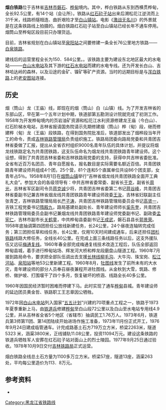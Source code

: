 {{no footnotes|time=2013-08-09T04:24:03+00:00}}
{{Infobox rail system-route
|rail_name=烟白铁路
|other_name=
|banner_color=blue
|image=
|caption=
|system_map=
|mapimage_width=
|map_bgcolor=
|code_name=
|locale={{CHN}}[[吉林省|吉林省]]
|service_type=[[货运|货运]]
|network=
|start=
|open_operation=1976年10月
|end_operation=
|operation_note=
|system_length= 149.6千米
|length_in_operation=
|total_length= 
|line_title=线路
|lines=单线铁路
|stations= 
|route_title=线路
|main_route=
|secondary_route=
|branch_route=
|standard= 
|main_stations= 
|ridership=
|fleet_size=
|max_speed= 
|track_gauge=准轨
|min_radius=   
|max_grade=   
|block_signal=
|electrified=否
|depot=
|operator= [[沈阳铁路局|沈阳铁路局]][[梅河口|梅河口]]车务段
|franchise=
|hq= 
|key_person=
|website=
|route_map=
{{BS-map
|inline=1
|map=
CONTgq\HSTq\ABZq+r\CONTfq\~~0~~[[烟筒山站|烟筒山站]]~~{{RoutemapRoute|Licon=l|[[沈吉线|沈吉线]]{{站|沈阳}}方向}}
BST~~7~~[[前程站|前程站]]
BST~~15~~[[官马站|官马站]]
BST~~27~~[[驿马站|驿马站]]
BST~~46~~[[新兰镇站|新兰镇站]]
BST~~59~~[[新兰镇站|新兰镇站]]
BST~~77~~[[桦甸站|桦甸站]]
BST~~89~~[[大勃吉站|大勃吉站]]
BST~~110~~[[万里河站|万里河站]]
BST~~115~~[[红石砬子站|红石砬子站]]
BST~~ ~~[[蛤蟆石站|蛤蟆石站]]
BST~~ ~~[[苇沙河站|苇沙河站]]
BST~~134~~[[二道通站|二道通站]]
BST~~141~~[[影壁峰站|影壁峰站]]
BST~~ ~~[[长哨站|长哨站]]
BST~~150~~[[大崴子站|大崴子站]]
KBSTe~~152~~[[白山镇站|白山镇站]]
}}
}} 
'''烟白铁路'''位于吉林省[[吉林市|吉林市]][[磐石|磐石]]、[[桦甸|桦甸]]境内。其中，桦白铁路从东到西横贯桦甸，全长92.5公里，有14个站（会让所）。铁路从[[红石砬子站|红石砬子站]]出来后溯松花江逆流而上31千米，线路桥隧相连、曲折艰险才至[[白山镇站|白山镇站]]。电影《[[激战无名川|激战无名川]]》的外景就是在这条铁路线上拍摄的。烟白铁路红石砬子站至白山镇站已经长年不通车停用。烟筒山至桦甸区段目前只办理货运。

目前，吉林省规划在白山镇站至[[泉阳站|泉阳站]]之间要修建一条全长76公里地方铁路——[[白泉铁路|白泉铁路]]。

建线后的运营里程全长为150．584公里。。该铁路主要为建设东北地区最大的水电站———[[白山水电站|白山水电站]]及其下游的[[红石水电站|红石水电站]]而建的水电专线。还为开发长白山、吉林哈达岭的森林，以及沿途的金矿、镍矿等矿产资源。当时的远期目标是与[[浑白铁路|浑白铁路]]上的[[老安图站|老安图站]]连接。
==历史==
烟（筒山）龙（王庙）线，即现在的烟（筒山）白（山镇）线。为了开发吉林省的东部山区，早在第一个五年计划中期，铁道部第五勘测设计院就完成了初测工作。1958年为开发桦甸境内的页岩油矿资源和松花江水利资源修建龙王庙（今白山）、红石阶梯水电站，吉林省报请国务院请示先期修建烟（筒山）桦（甸）段，继而修建桦（甸）龙（王庙）段铁路，在得到国务院批准后，铁道部发出了烟桦段当年开工的命令，责成[[吉林铁路管理局|吉林铁路管理局]]负责组织施工。铁路局团委向路局党委和共青团吉林省委做了汇报，提出从全省农村组织9000名青年队伍的具体计划，并提议将烟龙线铁路定名为共青团铁路，这支队伍命名为烟龙线共青团铁路青年建设师。这个设想，得到了共青团吉林省委和吉林铁路局党委的支持，获得中共吉林省委批准。全省有近百万名团员、青年自愿报名，报名数目是实际需要名额近百倍。共青团铁路青年建设师共组成4个团，25个营，81个连和5个直属单位共设86个团支部，女青年占5％。1958年8月1日在[[烟筒山镇|烟筒山镇]]举行“吉林省烟龙线共青团铁路全面开工典礼大会”。参加大会的各级领导有：中共吉林省委常委、副省长[[于克|于克]]，副省长[[周光|周光]]，吉林省军区副司令员[[蒋克诚|蒋克诚]]少将，共青团吉林省委第二书记[[蒋谷峰|蒋谷峰]]，共青团吉林省委副书记兼吉林省烟龙线共青团铁路青年建设师政委[[王汝|王汝]]，吉林省妇联副主任张青芝，吉林铁路管理局局长[[严子涛|严子涛]]，共青团吉林铁路管理局委员会书记[[高贤一|高贤一]]，吉铁工程党委书记[[隋殿九|隋殿九]]，路局基建处副处长、青年建设师师长[[奚先奎|奚先奎]]，共青团吉林铁路管理局委员会副书记兼烟龙线共青团铁路青年建设师党委副书记、副政委[[孟宪仁|孟宪仁]]，吉林市副市长[[关鹤童|关鹤童]]，中共桦甸县委副书记[[王成武|王成武]]，磐石县县长[[郭景荣|郭景荣]]。1958年底抽调第四团担任公放线新建任务，长24公里，24个昼夜连轴转完成任务；第三团担任草和线任务，长4公里，仅用10天时间建成通车，后来还担任[[团杉铁路|团杉铁路]]线路大修任务，全线长40公里。在完成上面三条线路任务以后，这支外援队伍又远征[[梅集铁路|梅通复线]]。1960年春全部完成梅通复线技术改造工程后，队伍全部返回桦甸县城，着手进行桦甸站场、辉发河大桥和桦龙段磨盘山隧道工程。1960年7月接到路局命令，要求把全部队伍调出去支援[[长林铁路|长林线]][[柳毛站|柳毛沟]]、大牛沟、珠宝岗、[[松江河站|松江河站]]、[[泉阳站|泉阳站]]等地53公里新建工程。1960年8月，[[牡图线|牡图线]]发生了前所未有的大水灾，青年建设师的部分人员奉召昼夜兼程开进牡图线。从金秋到大雪，筑路、修桥、做护坡、打围堰干了四个多月，恢复破坏的桥涵、线路全长40多公里。

1960年因国民经济暂时困难而停建下马。此时实现了通车[[桦甸|桦甸]]县城。青年建设师的延边团员黄金哲、铁路职工王志章因公牺牲。

1972年因[[白山水电站|白山水电站]]列入国家“[[五五计划|五五计划]]”兴建的70项重点工程之一，铁路于1973年夏季重新上马，由[[中国人民解放军铁道兵|铁道兵]]修建[[桦甸|桦甸]]至白山段72公里以及白山至水电站专用线4.9公里，并从吉林省全省5个地区（省辖市）抽调民工1.76万人。1973年6月，铁道兵第3师第11团、第14团陆续开始进场作施工准备，1973年11月份正式开工，1976年9月24日建成临管通车。计完成路基土石方719万立方米，桥梁2263米，隧道5323 米，涵渠3800米，正线铺轨11.08公里，投资11094万元。建设这条铁路的铁道兵牺牲军人安葬在红石砬子站对面山上的烈士陵园。1977年9月25日通过验收。1978年10月9日交付[[吉林铁路局|吉林铁路局]]正式运营。

烟白铁路全线总土石方量为1100多万立方米。桥梁57座，隧道13座，涵渠263处，平均每公里造价为113．8万元。

==参考资料==
{{reflist}}
*{{cite book|author=马千里、王开济著|title=《中国铁路建筑编年简史（1881-1981）》|location=北京|publisher=中国铁道出版社|year=1983}}

{{中国铁路}}

[[Category:黑龙江省铁路线|Category:黑龙江省铁路线]]